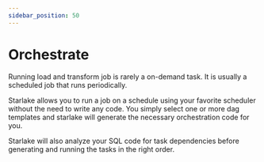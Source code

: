 ```yaml
---
sidebar_position: 50
---
```


# Orchestrate


Running load and transform job is rarely a on-demand task. It is usually a scheduled job that runs periodically.

Starlake allows you to run a job on a schedule using your favorite scheduler without the need to write any code.
You simply select one or more dag templates and starlake will generate the necessary orchestration code for you.

Starlake will also analyze your SQL code for task dependencies before generating and running the tasks in the right order.
